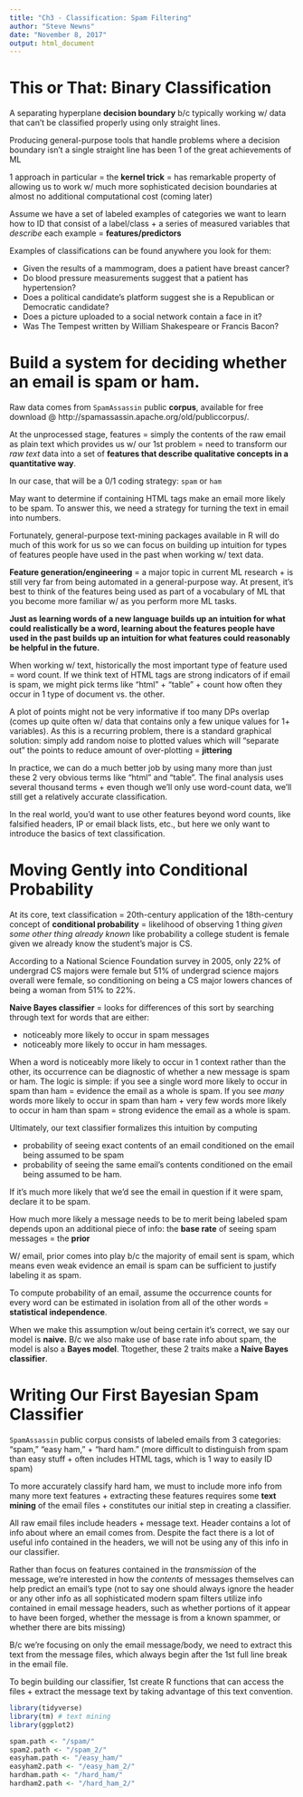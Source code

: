 ```yaml
---
title: "Ch3 - Classification: Spam Filtering"
author: "Steve Newns"
date: "November 8, 2017"
output: html_document
---
```


# This or That: Binary Classification

A separating hyperplane **decision boundary** b/c typically working w/ data that can’t be classified
properly using only straight lines.

Producing general-purpose tools that handle problems where a decision boundary isn’t a single straight line has been 1 of the great achievements of ML

1 approach in particular = the **kernel trick** = has remarkable property of allowing us to work w/ much more sophisticated decision boundaries at almost no additional computational cost (coming later)

Assume we have a set of labeled examples of categories we want to learn how to ID that consist of a label/class + a series of measured variables that *describe* each example = **features/predictors** 

Examples of classifications can be found anywhere you look for them:
<ul>
<li> Given the results of a mammogram, does a patient have breast cancer? </li>
<li> Do blood pressure measurements suggest that a patient has hypertension? </li>
<li> Does a political candidate’s platform suggest she is a Republican or Democratic candidate? </li>
<li> Does a picture uploaded to a social network contain a face in it? </li>
<li> Was The Tempest written by William Shakespeare or Francis Bacon? </li>
</ul>

# Build a system for deciding whether an email is spam or ham.

Raw data comes from `SpamAssassin` public **corpus**, available for free download @ http://spamassassin.apache.org/old/publiccorpus/. 

At the unprocessed stage, features = simply the contents of the raw email as plain text which provides us w/ our 1st problem = need to transform our *raw text* data into a set of **features that describe qualitative concepts in a quantitative way**. 

In our case, that will be a 0/1 coding strategy: `spam` or `ham` 

May want to determine if containing HTML tags make an email more likely to be spam. To answer this, we need a strategy for turning the text in email into numbers. 

Fortunately, general-purpose text-mining packages available in R will do much of this work for us so we can focus on building up intuition for types of features people have used in the past when working w/ text data. 

**Feature generation/engineering** = a major topic in current ML research + is still very far from being automated in a general-purpose way. At present, it’s best to think of the features being used as part of a vocabulary of ML that you become more familiar w/ as you perform more ML tasks.

**Just as learning words of a new language builds up an intuition for what could realistically be a word, learning about the features people have used in the past builds up an intuition for what features could reasonably be helpful in the future.**

When working w/ text, historically the most important type of feature used = word count. If we think text of HTML tags are strong indicators of if email is spam, we might pick terms like “html” + “table” + count
how often they occur in 1 type of document vs. the other. 

A plot of points might not be very informative if too many DPs overlap (comes up quite often w/ data that contains only a few unique values for 1+ variables). As this is a recurring problem, there is a standard graphical solution: simply add random noise to plotted values which will “separate out” the points to reduce amount of over-plotting = **jittering**

In practice, we can do a much better job by using many more than just these 2 very obvious terms like "html" and "table". The final analysis uses several thousand terms + even though we’ll only use word-count data, we’ll still get a relatively accurate classification.

In the real world, you’d want to use other features beyond word counts, like falsified headers, IP or email black lists, etc., but here we only want to introduce the basics of text classification.

# Moving Gently into Conditional Probability

At its core, text classification = 20th-century application of the 18th-century concept of **conditional probability** = likelihood of observing 1 thing *given some other thing already known* like probability a college student is female given we already know the student’s major is CS. 

According to a National Science Foundation survey in 2005, only 22% of undergrad CS majors were female but 51% of undergrad science majors overall were female, so conditioning on being a CS major lowers
chances of being a woman from 51% to 22%.

**Naive Bayes classifier** = looks for differences of this sort by searching through text for words that are either:
<ul>
<li> noticeably more likely to occur in spam messages </li>
<li> noticeably more likely to occur in ham messages.  </li>
</ul>

When a word is noticeably more likely to occur in 1 context rather than the other, its occurrence can be diagnostic of whether a new message is spam or ham. The logic is simple: if you see a single word more likely to occur in spam than ham = evidence the email as a whole is spam. If you see *many* words more likely to occur in spam than ham + very few words more likely to occur in ham than spam = strong evidence the email as a whole is spam.

Ultimately, our text classifier formalizes this intuition by computing
<ul>
<li> probability of seeing exact contents of an email conditioned on the email being assumed to be
spam
<li> probability of seeing the same email’s contents conditioned on the email being assumed to be ham. 
</ul>

If it’s much more likely that we'd see the email in question if it were spam, declare it to be spam.

How much more likely a message needs to be to merit being labeled spam depends upon an additional piece of info: the **base rate** of seeing spam messages = the **prior** 

W/ email, prior comes into play b/c the majority of email sent is spam, which means even weak evidence an email is spam can be sufficient to justify labeling it as spam.

To compute probability of an email, assume the occurrence counts for every word can be estimated in isolation from all of the other words = **statistical independence**.

When we make this assumption w/out being certain it’s correct, we say our model is **naive.** B/c we also make use of base rate info about spam, the model is also a **Bayes model**. Ttogether, these 2 traits make a **Naive Bayes classifier**.

# Writing Our First Bayesian Spam Classifier

`SpamAssassin` public corpus consists of labeled emails from 3 categories: “spam,” “easy ham,” + “hard ham.” (more difficult to distinguish from spam than easy stuff + often includes HTML tags, which is 1 way to easily ID spam)

To more accurately classify hard ham, we must to include more info from many more text features + extracting these features requires some **text mining** of the email files + constitutes our initial step in creating a classifier.

All raw email files include headers + message text. Header contains a lot of info about where an email comes from. Despite the fact there is a lot of useful info contained in the headers, we will not be using any of this info in our classifier. 

Rather than focus on features contained in the *transmission* of the message, we're interested in how the *contents* of messages themselves can help predict an email’s type (not to say one should always ignore the header or any other info as all sophisticated modern spam filters utilize info contained in email message headers, such as whether portions of it appear to have been forged, whether the message
is from a known spammer, or whether there are bits missing)

B/c we're focusing on only the email message/body, we need to extract this text from the message files, which always begin after the 1st full line break in the email file. 

To begin building our classifier, 1st create R functions that can access the files + extract the message text by taking advantage of this text convention.

```r
library(tidyverse)
library(tm) # text mining
library(ggplot2)

spam.path <- "/spam/"
spam2.path <- "/spam_2/"
easyham.path <- "/easy_ham/"
easyham2.path <- "/easy_ham_2/"
hardham.path <- "/hard_ham/"
hardham2.path <- "/hard_ham_2/"
```

